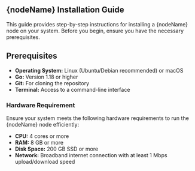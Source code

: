 

## {nodeName} Installation Guide

<Callout type="info">
  This guide provides step-by-step instructions for installing a {nodeName} node on your system. Before you begin, ensure you have the necessary prerequisites.
</Callout>


## Prerequisites

* **Operating System:** Linux (Ubuntu/Debian recommended) or macOS
* **Go:** Version 1.18 or higher
* **Git:** For cloning the repository
* **Terminal:**  Access to a command-line interface

### Hardware Requirement

<Callout type="warning">
  Ensure your system meets the following hardware requirements to run the {nodeName} node efficiently:
</Callout>

* **CPU:** 4 cores or more
* **RAM:** 8 GB or more
* **Disk Space:** 200 GB SSD or more
* **Network:** Broadband internet connection with at least 1 Mbps upload/download speed